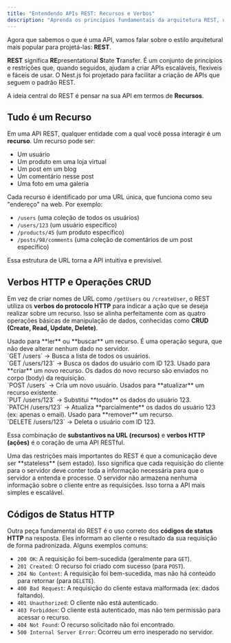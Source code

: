 ```yaml
---
title: "Entendendo APIs REST: Recursos e Verbos"
description: "Aprenda os princípios fundamentais da arquitetura REST, o estilo mais popular para projetar APIs web, focando em recursos e na utilização correta dos verbos HTTP."
---
```



Agora que sabemos o que é uma API, vamos falar sobre o estilo arquitetural mais popular para projetá-las: **REST**.

**REST** significa **RE**presentational **S**tate **T**ransfer. É um conjunto de princípios e restrições que, quando seguidos, ajudam a criar APIs escaláveis, flexíveis e fáceis de usar. O Nest.js foi projetado para facilitar a criação de APIs que seguem o padrão REST.

A ideia central do REST é pensar na sua API em termos de **Recursos**.

## Tudo é um Recurso

Em uma API REST, qualquer entidade com a qual você possa interagir é um **recurso**. Um recurso pode ser:

-   Um usuário
-   Um produto em uma loja virtual
-   Um post em um blog
-   Um comentário nesse post
-   Uma foto em uma galeria

Cada recurso é identificado por uma URL única, que funciona como seu "endereço" na web. Por exemplo:

-   `/users` (uma coleção de todos os usuários)
-   `/users/123` (um usuário específico)
-   `/products/45` (um produto específico)
-   `/posts/98/comments` (uma coleção de comentários de um post específico)

Essa estrutura de URL torna a API intuitiva e previsível.

## Verbos HTTP e Operações CRUD

Em vez de criar nomes de URL como `/getUsers` ou `/createUser`, o REST utiliza os **verbos do protocolo HTTP** para indicar a ação que se deseja realizar sobre um recurso. Isso se alinha perfeitamente com as quatro operações básicas de manipulação de dados, conhecidas como **CRUD (Create, Read, Update, Delete)**.

<CardGrid>
    <Card title="📖 GET (Read)">
        Usado para **ler** ou **buscar** um recurso. É uma operação segura, que não deve alterar nenhum dado no servidor.
        <br/>`GET /users` -> Busca a lista de todos os usuários.
        <br/>`GET /users/123` -> Busca os dados do usuário com ID 123.
    </Card>
    <Card title="📝 POST (Create)">
        Usado para **criar** um novo recurso. Os dados do novo recurso são enviados no corpo (body) da requisição.
        <br/>`POST /users` -> Cria um novo usuário.
    </Card>
    <Card title="🛠️ PUT / PATCH (Update)">
        Usados para **atualizar** um recurso existente. 
        <br/>`PUT /users/123` -> Substitui **todos** os dados do usuário 123.
        <br/>`PATCH /users/123` -> Atualiza **parcialmente** os dados do usuário 123 (ex: apenas o email).
    </Card>
    <Card title="❌ DELETE (Delete)">
        Usado para **remover** um recurso.
        <br/>`DELETE /users/123` -> Deleta o usuário com ID 123.
    </Card>
</CardGrid>

Essa combinação de **substantivos na URL (recursos)** e **verbos HTTP (ações)** é o coração de uma API RESTful.

<Aside title="A Comunicação é Stateless">
Uma das restrições mais importantes do REST é que a comunicação deve ser **stateless** (sem estado). Isso significa que cada requisição do cliente para o servidor deve conter toda a informação necessária para que o servidor a entenda e processe. O servidor não armazena nenhuma informação sobre o cliente entre as requisições. Isso torna a API mais simples e escalável.
</Aside>

## Códigos de Status HTTP

Outra peça fundamental do REST é o uso correto dos **códigos de status HTTP** na resposta. Eles informam ao cliente o resultado da sua requisição de forma padronizada. Alguns exemplos comuns:

-   `200 OK`: A requisição foi bem-sucedida (geralmente para `GET`).
-   `201 Created`: O recurso foi criado com sucesso (para `POST`).
-   `204 No Content`: A requisição foi bem-sucedida, mas não há conteúdo para retornar (para `DELETE`).
-   `400 Bad Request`: A requisição do cliente estava malformada (ex: dados faltando).
-   `401 Unauthorized`: O cliente não está autenticado.
-   `403 Forbidden`: O cliente está autenticado, mas não tem permissão para acessar o recurso.
-   `404 Not Found`: O recurso solicitado não foi encontrado.
-   `500 Internal Server Error`: Ocorreu um erro inesperado no servidor.
